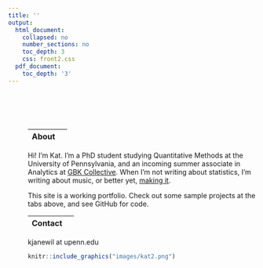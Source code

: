 ```yaml
---
title: ''
output:
  html_document:
    collapsed: no
    number_sections: no
    toc_depth: 3
    css: front2.css
  pdf_document:
    toc_depth: '3'
---
```



<div class="row" style="padding-top: 60px;">
<div class="row" style="padding-left: 40px;">

<div class="row">
<div class="col-sm-5">

|About|  |
|:--------|-------:|


Hi! I'm Kat. I'm a PhD student studying Quantitative Methods at the University of Pennsylvania, and an incoming summer associate in Analytics at <a href = "https://www.gbkcollective.com/team" target = "_blank"> GBK Collective</a>. When I'm not writing about statistics, I'm writing about music, or better yet, <a href = "https://www.youtube.com/watch?v=8ptHIdVHFNs" target = "_blank"> making it</a>.

This site is a working portfolio. Check out some sample projects at the tabs above, and see GitHub for code.


|Contact |  |
|:--------|-------:|

kjanewil at upenn.edu



  <a href="https://github.com/katjanewilson" target = "_blank"><i class="fa fa-github"    aria-hidden="true"></i> </a> <a href="https://www.linkedin.com/in/kat-wilson-920256139/" target = "_blank"><i class="fa fa-linkedin" aria-hidden="true"></i></a> <a href="https://towardsdatascience.com/@katjanewilson/" target = "_blank"><i class="fa fa-medium" aria-hidden="true"></i></a>
  

  
  
</section>


<a href="https://pudding.cool/" target = "_blank">
```r
knitr::include_graphics("images/kat2.png")
```
</a>



